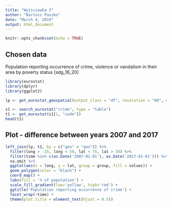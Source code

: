 ```yaml
---
title: "Wyjsciowka 2"
author: "Bartosz Paszko"
date: "March 4, 2019"
output: html_document
---
```


```r
knitr::opts_chunk$set(echo = TRUE)
```

## Chosen data

Population reporting occurrence of crime, violence or vandalism in their area by poverty status [sdg_16_20]


```r
library(eurostat)
library(dplyr)
library(ggplot2)

lp <- get_eurostat_geospatial(output_class = "df", resolution = "60", nuts_level = "all")

s1 <- search_eurostat("crime", type = "table")
t1 <- get_eurostat(s1[1, "code"])
head(t1)
```

## Plot - difference between years 2007 and 2017

```r

left_join(lp, t1, by = c("geo" = "geo")) %>% 
  filter(long > -25, long < 50, lat < 75, lat > 30) %>%
  filter(time %in% c(as.Date('2007-01-01'), as.Date('2017-01-01'))) %>% 
  na.omit %>% 
  ggplot(aes(x = long, y = lat, group = group, fill = values)) + 
  geom_polygon(color = "black") +
  coord_map() +
  labs(fill = '% of population') +
  scale_fill_gradient(low='yellow', high='red') +
  ggtitle('Population reporting occurrence of crime') + 
  facet_wrap(~time) +
  theme(plot.title = element_text(hjust = 0.5))

```